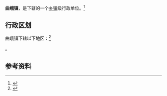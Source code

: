 {{中国乡级行政区|14/10/30/101/000}}

'''曲峨镇'''，是{{PRC admin/fullname|14/10/30/101/000|3}}下辖的一个[[乡镇|乡镇]]级行政单位。<ref>{{PRC admin/ref sgc|{{PRC admin/parent|14/10/30/101/000}}}}</ref>

== 行政区划 ==

曲峨镇下辖以下地区：<ref>{{PRC admin/ref sgc|14/10/30/101/000}}</ref>

{{PRC admin/children|14/10/30/101/000}}。

== 参考资料 ==

{{reflist}}

{{行政区划小作品}}
{{PRC admin/navcat|14/10/30/101/000}}